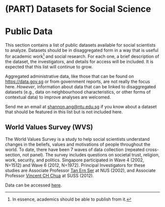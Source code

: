 # (PART) Datasets for Social Science {-}

# Public Data {#publicdata}

This section contains a list of public datasets available for social scientists to analyze. Datasets should be in disaggregated form in a way that is useful for academic work^[In essence, academics should be able to publish from it.] and social research. For each one, a brief description of the dataset, the investigators, and details for access will be included. It is expected that this list will continue to grow. 

Aggregated administrative data, like those that can be found on <https://data.gov.sg> or from government reports, are not really the focus here. *However*, information about data that can be linked to disaggregated datasets (e.g., data on neighbourhood characteristics, or other forms of contextual data) to improve analyses are welcomed.

Send me an email at <shannon.ang@ntu.edu.sg> if you know about a dataset that should be featured in this list but is not included here.

## World Values Survey (WVS) {#wvs}

The World Values Survey is a study to help social scientists understand changes in the beliefs, values and motivations of people throughout the world. To date, there have been 7 waves of data collection (repeated cross-section, not panel). The survey includes questions on societal trust, religion, work, security, and politics. Singapore participated in Wave 4 (2002, N=1512) and Wave 6 (2012, N=1972). Principal Investigators for these studies are Associate Professor [Tan Ern Ser](http://profile.nus.edu.sg/fass/soctanes/) at NUS (2002), and Associate Professor [Vincent CH Chua](https://www.suss.edu.sg/about-suss/faculty-and-staff/detail/vincent-chua) at SUSS (2012).

Data can be accessed [here](http://www.worldvaluessurvey.org).